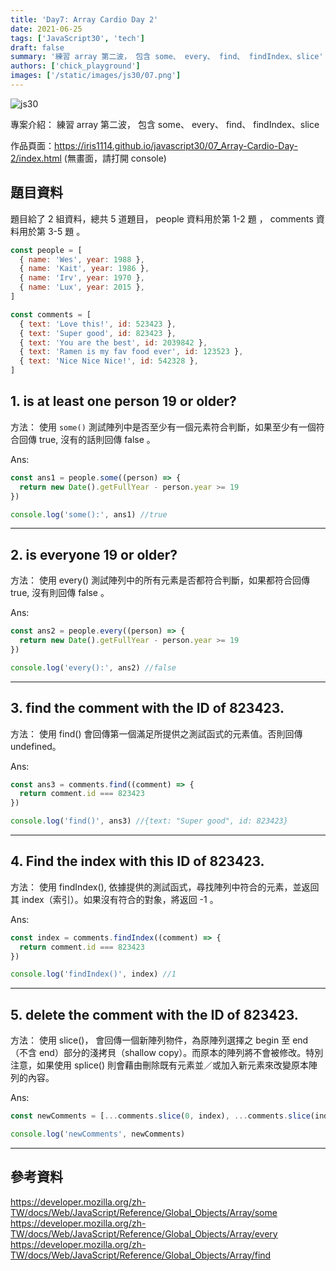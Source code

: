 ```yaml
---
title: 'Day7: Array Cardio Day 2'
date: 2021-06-25
tags: ['JavaScript30', 'tech']
draft: false
summary: '練習 array 第二波， 包含 some、 every、 find、 findIndex、slice'
authors: ['chick_playground']
images: ['/static/images/js30/07.png']
---
```


![js30](/static/images/js30/07.png)

專案介紹： 練習 array 第二波， 包含 some、 every、 find、 findIndex、slice

作品頁面：https://iris1114.github.io/javascript30/07_Array-Cardio-Day-2/index.html (無畫面，請打開 console)

## 題目資料

題目給了 2 組資料，總共 5 道題目， people 資料用於第 1-2 題 ， comments 資料用於第 3-5 題 。

```javascript
const people = [
  { name: 'Wes', year: 1988 },
  { name: 'Kait', year: 1986 },
  { name: 'Irv', year: 1970 },
  { name: 'Lux', year: 2015 },
]

const comments = [
  { text: 'Love this!', id: 523423 },
  { text: 'Super good', id: 823423 },
  { text: 'You are the best', id: 2039842 },
  { text: 'Ramen is my fav food ever', id: 123523 },
  { text: 'Nice Nice Nice!', id: 542328 },
]
```

## 1. is at least one person 19 or older?

方法： 使用 `some()` 測試陣列中是否至少有一個元素符合判斷，如果至少有一個符合回傳 true, 沒有的話則回傳 false 。

Ans:

```javascript
const ans1 = people.some((person) => {
  return new Date().getFullYear - person.year >= 19
})

console.log('some():', ans1) //true
```

---

## 2. is everyone 19 or older?

方法： 使用 every() 測試陣列中的所有元素是否都符合判斷，如果都符合回傳 true, 沒有則回傳 false 。

Ans:

```javascript
const ans2 = people.every((person) => {
  return new Date().getFullYear - person.year >= 19
})

console.log('every():', ans2) //false
```

---

## 3. find the comment with the ID of 823423.

方法： 使用 find() 會回傳第一個滿足所提供之測試函式的元素值。否則回傳 undefined。

Ans:

```javascript
const ans3 = comments.find((comment) => {
  return comment.id === 823423
})

console.log('find()', ans3) //{text: "Super good", id: 823423}
```

---

## 4. Find the index with this ID of 823423.

方法： 使用 findIndex(), 依據提供的測試函式，尋找陣列中符合的元素，並返回其 index（索引）。如果沒有符合的對象，將返回 -1 。

Ans:

```javascript
const index = comments.findIndex((comment) => {
  return comment.id === 823423
})

console.log('findIndex()', index) //1
```

---

## 5. delete the comment with the ID of 823423.

方法： 使用 slice()， 會回傳一個新陣列物件，為原陣列選擇之 begin 至 end（不含 end）部分的淺拷貝（shallow copy）。而原本的陣列將不會被修改。特別注意，如果使用 splice() 則會藉由刪除既有元素並／或加入新元素來改變原本陣列的內容。

Ans:

```javascript
const newComments = [...comments.slice(0, index), ...comments.slice(index + 1)]

console.log('newComments', newComments)
```

---

## 參考資料

https://developer.mozilla.org/zh-TW/docs/Web/JavaScript/Reference/Global_Objects/Array/some
https://developer.mozilla.org/zh-TW/docs/Web/JavaScript/Reference/Global_Objects/Array/every
https://developer.mozilla.org/zh-TW/docs/Web/JavaScript/Reference/Global_Objects/Array/find
